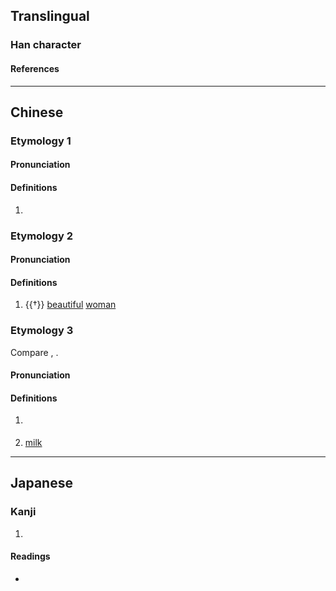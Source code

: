 {{character info/new}}
==Translingual==

===Han character===
{{Han char|rn=38|rad=女|as=06|sn=9|four=48450|canj=VOQ|ids=⿰女年}}

====References====
{{Han ref|kx=0260.180|dkj=06225|dj=0526.170|hdz=21044.120|uh=59E9}}

----

==Chinese==
{{zh-forms}}

===Etymology 1===

====Pronunciation====
{{zh-pron
|m=nián
|c=nin4
|cat=pn
}}

====Definitions====
{{zh-hanzi}}

# {{n-g|Used in female personal names.}}

===Etymology 2===

====Pronunciation====
{{zh-pron
|m=niàn
|c=nin6
|cat=n
}}

====Definitions====
{{zh-hanzi}}

# {{†}} [[beautiful]] [[woman]]

===Etymology 3===
Compare {{cog|za|noemz}}, {{cog|th|นม}}.

====Pronunciation====
{{zh-pron
|c=nin1
|cat=n
}}
{{rfp|hak}}

====Definitions====
{{zh-hanzi}}

# {{lb|zh|Cantonese}} {{zh-alt-form|𢆡|[[breast]]}}
# {{lb|zh|Hakka}} [[milk]] <!--from http://www.cantonese.sheik.co.uk/dictionary/characters/%E5%A7%A9/; please check-->

----

==Japanese==

===Kanji===
{{ja-kanji|grade=|rs=女06}}

# {{defn|lang=ja|sort=女06}}

====Readings====
* {{ja-readings|on=[[でん]] (den), [[ねん]] (nen)|kun=}}